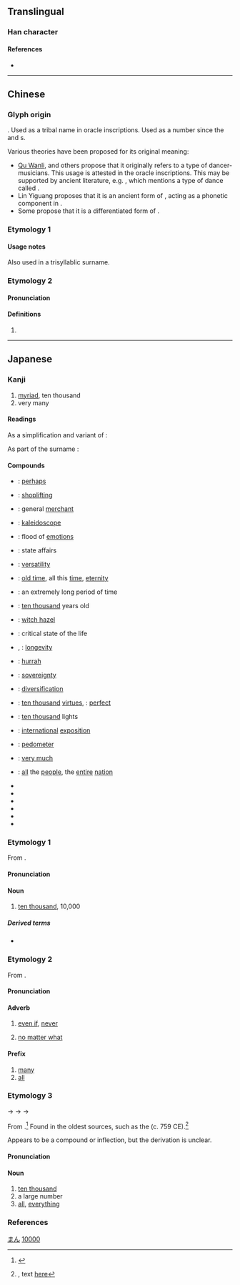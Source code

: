 {{also|萬|方|ㄪ}}
{{character info/new}}

{{commonscat}}
==Translingual==
{{stroke order|type=animate}}
{{stroke order|strokes=3}}

===Han character===
{{Han char|rn=1|rad=一|as=02|sn=3|four=10227|canj=MS|ids=⿱一⿰丿𠃌}}

====References====
* {{Han ref|kx=0076.030|dkj=00010|dj=0137.070|hdz=10009.030|uh=4E07|ud=19975|bh=C945|bd=51525}}

----

==Chinese==

===Glyph origin===
{{Han etym}}
{{unk|zh}}. Used as a tribal name in oracle inscriptions. Used as a number since the {{w|Spring and Autumn period|Spring and Autumn}} and {{w|Warring States period}}s.

Various theories have been proposed for its original meaning:
* [[w:zh:屈萬里|Qu Wanli]], {{w|Qiu Xigui}} and others propose that it originally refers to a type of dancer-musicians. This usage is attested in the oracle inscriptions. This may be supported by ancient literature, e.g. ''{{w|Shijing}}'', which mentions a type of dance called {{zh-l|萬舞}}.
* Lin Yiguang proposes that it is an ancient form of {{och-l|丏}}, acting as a phonetic component in {{och-l|賓}}.
* Some propose that it is a differentiated form of {{zh-l|*亥}}.

===Etymology 1===
{{zh-see|萬}}

====Usage notes====
Also used in a trisyllablic surname.

===Etymology 2===
{{zh-forms}}

====Pronunciation====
{{zh-pron
|m=mò
|c=mak6,maak6
|h=pfs=
|md=
|mn=
|w=
|oc=2
|mc=2
|cat=pn
}}

====Definitions====
{{zh-hanzi}}

# {{zh-only used in|万俟}}

----

==Japanese==
{{ja-kanji forms|万|萬}}

===Kanji===
{{ja-kanji|grade=2|rs=一02|kyu=萬}}

# [[myriad]], ten thousand
# very many

====Readings====
As a simplification and variant of {{l|ja|萬}}:
{{ja-readings
|goon=もん
|kanon=ばん
|kanyoon=まん
|kun=よろず-<よろづ-
|nanori=かず, かつ, すすむ, たか, つむ, つもる, ま, ゆる, よし
}}

As part of the surname {{l|ja|万俟}}:
{{ja-readings
|goon=もく
|kanon=ぼく
}}

====Compounds====
{{der-top|Compounds}}
* {{ja-r|万一|まんいち}}: [[perhaps]]
* {{ja-r|万引|まんびき}}: [[shoplifting]]
* {{ja-r|万屋|よろずや}}: general [[merchant]]
* {{ja-r|万華鏡|まんげきょう}}: [[kaleidoscope]]
* {{ja-r|万感|ばんかん}}: flood of [[emotion|emotions]]
* {{ja-r|万機|まんき}}: state affairs
* {{ja-r|万芸|ばんげい}}: [[versatility]]
* {{ja-r|万古|ばんこ}}: [[old time]], all this [[time]], [[eternity]]
* {{ja-r|万劫|ばんごう}}: an extremely long period of time
* {{ja-r|万才|まんさい}}: [[ten thousand]] years old
* {{ja-r|万作|まんさく}}: [[witch hazel]]
* {{ja-r|万死|ばんし}}: critical state of the life
* {{ja-r|万寿|ばんじゅ}}, {{ja-r|万寿|まんじゅ}}: [[longevity]]
* {{ja-r|万丈|ばんじょう}}: [[hurrah]]
* {{ja-r|万乗|ばんじょう}}: [[sovereignty]]
* {{ja-r|万状|ばんじょう}}: [[diversification]]
* {{ja-r|万善|まんぜん}}: [[ten thousand]] [[virtue|virtues]], {{ja-r|万全|まんぜん}}: [[perfect]]
* {{ja-r|万灯|まんどう}}: [[ten thousand]] lights
* {{ja-r|万博|ばんぱく}}: [[international]] [[exposition]]
* {{ja-r|万歩計|まんぽけい}}: [[pedometer]]
* {{ja-r|万万|ばんばん}}: [[very much]]
* {{ja-r|万民|ばんみん}}: [[all]] the [[people]], the [[entire]] [[nation]]
* {{ja-r|万有|ばんゆう}}
* {{ja-r|万葉仮名|まんようがな}}
* {{ja-r|万葉集|まんようしゅう}}
* {{ja-r|万力|まんりき}}
* {{ja-r|万斛|ばんこく}}
* {{ja-r|万軍|ばんぐん}}
{{der-bottom}}

===Etymology 1===
{{ja-kanjitab|yomi=o|まん}}

From {{bor|ja|ltc|sort=まん|-}} {{ltc-l|万}}.

====Pronunciation====
{{ja-pron|yomi=kanyo|まん|acc=1|acc_ref=DJR,NHK,SMK5}}

====Noun====
{{ja-noun|kyu=萬|まん}}

# [[ten thousand]], 10,000

=====Derived terms=====
* {{ja-r|万が一|まんがいち}}

===Etymology 2===
{{ja-kanjitab|yomi=o|ばん}}

From {{bor|ja|ltc|sort=はん'|-}} {{ltc-l|万}}.

====Pronunciation====
{{ja-pron|yomi=kan|ばん|acc=1|acc_ref=DJR,NHK,SMK5}}

====Adverb====
{{ja-pos|adverb|kyu=萬|ばん}}

# {{qualifier|followed by a negative}} [[even if]], [[never]]
# {{qualifier|followed by a negative}} [[no matter what]]

====Prefix====
{{ja-pos|prefix|kyu=萬|ばん}}

# [[many]]
# [[all]]

===Etymology 3===
{{ja-kanjitab|yomi=k|よろず}}

{{IPAfont|⟨yo<sub>2</sub>ro<sub>2</sub>du⟩}} → {{IPAchar|/yorodu/}} → {{IPAchar|/yorod͡zu/}} → {{IPAchar|/yorozu/}}

From {{inh|ja|ojp|sort=よろず|-}}.<ref name="KDJ">{{R:Kokugo Dai Jiten}}</ref>  Found in the oldest sources, such as the ''{{w|Man'yōshū}}'' (c. 759 CE).<ref>{{RQ:Manyoshu|20|4408}}, text [http://jti.lib.virginia.edu/japanese/manyoshu/Man20Yo.html#4408 here]</ref>

Appears to be a compound or inflection, but the derivation is unclear.

====Pronunciation====
{{ja-pron|yomi=k|よろず|acc=1|acc_ref=DJR,NHK,SMK5|acc2=0|acc2_ref=DJR,NHK,SMK5}}

====Noun====
{{ja-noun|kyu=萬|よろず|hhira=よろづ}}

# [[ten thousand]]
# a large number
# [[all]], [[everything]]

===References===
<references/>

[[Category:Japanese basic words|まん]]
[[Category:Japanese numeral symbols|10000]]